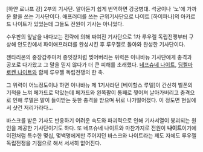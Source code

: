 [하얀 로냐프 강] 2부의 기사단. 알아듣기 쉽게 번역하면 강궁병대. 석궁이나 '노'에 가까운 활을 쓰는 기사단이다. 애프러더를 쓰는 근위기사단으로 나이트 [하이파나]의 아카르드 나이트가 있었는데 그들도 전원이 기사는 아니었다.

수우판의 앞날을 내다보는 전략에 의해 짜여진 기사단으로 1차 루우젤 독립전쟁부터 구상해 안도칸에서 파이애프러더를 완성시킨 후 루우젤로 돌아와 완성한 기사단이다.

젠타리온의 중장갑주마저 종잇장처럼 찢어버리는 위력은 이나바뉴 기사단에게 충격과 공포로 다가왔고 그 말을 믿지 않다가 더 큰 피해를 초래했다. [[네프슈네 나이트]], [[딤켈마로켄 나이트]]와 함께 루우젤 독립전쟁의 한 축.

그 위력이 어느정도이냐 하면 이나바뉴 제 1기사라던 [베이할스 루델]이 간신히 벨폰의 기척을 느껴 페가드로 막았는데 페가드와 왼쪽팔이 통째로 찢어져 날아가버리고 충격으로 인해 루델은 말이 들이받는 듯한 충격을 받으며 뒤로 나가떨어졌다. 이 정도면 현실에서 샷건 저리가라다...

바스크를 받은 기사도 반응하기 어려운 속도와 파괴력으로 인해 기사서열이 붕괴되는 원인을 제공한 기사단이기도 하다. 또 네프슈네 나이트와 마찬가지로 전원이 '''나이트'''이기에 이전처럼 특수한 몇십, 몇백명에게만 주어지던 바스크와 나이트라는 제도 자체도 루우젤 독립전쟁을 기점으로 해서 서서히 없어진다.
